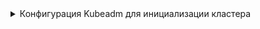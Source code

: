 


<details>
<summary>Конфигурация Kubeadm для инициализации кластера</summary>
<Tabs groupId="install-type">

    <TabItem value='Bash'>
      <h4>Переменные окружния для шаблона конфигурационного файла</h4>
      <CodeBlock language="bash">
          {dedent`
            export CLUSTER_NAME='${CUSTOM_VALUE.clusterName.value}'
            export BASE_DOMAIN='${CUSTOM_VALUE.kubernetesBaseDomain.value}'
            export CLUSTER_DOMAIN=${CUSTOM_VALUE.kubernetesClusterDomain.value}
            export FULL_HOST_NAME=${CUSTOM_VALUE.virtualMachineFullName.value}
            export INTERNAL_API=api.${CUSTOM_VALUE.kubernetesClusterDomain.value}
          `}
      </CodeBlock>

      <h4>Конфигурационный файл kubeadm для инициализации кластера</h4>
      :::warning
      Обратите внимание, что в данном конфигурационном файле этап установки ```addons``` игнорируется.
      :::
      <CodeBlock>
        {dedent`
          cat <<EOF > ${CUSTOM_VALUE.kuberneteBaseFolderPath.value}/kubeadm.conf
          ---
          apiVersion: kubeadm.k8s.io/v1beta3
          kind: InitConfiguration
          skipPhases:
            - addon
          bootstrapTokens:
            - token: "fjt9ex.lwzqgdlvoxtqk4yw"
              description: "kubeadm bootstrap token"
              ttl: "24h"
          certificateKey: 0c00c2fd5c67c37656c00d78a9d7e1f2eb794ef8e4fc3e2a4b532eb14323cd59
          nodeRegistration:
            imagePullPolicy: IfNotPresent
            taints: null
            kubeletExtraArgs:
              cloud-provider: external
              config: "${CUSTOM_VALUE.kuberneteKubeletFolderPath.value}/config-custom.yaml"
              cluster-domain: ${CUSTOM_VALUE.kubernetesClusterDomain.value}
              cluster-dns: "${CUSTOM_VALUE.kubernetesDNSAddress.value}"
            # name: '$\{FULL_HOST_NAME}'
            ignorePreflightErrors:
              # > При поэтапной сборке кластера, а не выполнении единой команды,
              # > необходимо указать исключения в параметре ignorePreflightErrors,
              # > чтобы команда kubeadm init phase preflight выполнялась без препятствий.
              # > Для этого в nodeRegistration добавляются следующие исключения:
              - FileAvailable--etc-kubernetes-manifests-kube-apiserver.yaml
              - FileAvailable--etc-kubernetes-manifests-kube-controller-manager.yaml
              - FileAvailable--etc-kubernetes-manifests-kube-scheduler.yaml
              - FileAvailable--etc-kubernetes-manifests-etcd.yaml
          ---
          apiVersion: kubeadm.k8s.io/v1beta3
          kind: ClusterConfiguration
          clusterName: "$\{CLUSTER_NAME}"
          controlPlaneEndpoint: $\{INTERNAL_API}:${KUBE_API_ARGS.securePort.value}
          imageRepository: "${CUSTOM_VALUE.baseDockerRegistry.value}"
          networking:
            serviceSubnet: ${CUSTOM_VALUE.kubernetesServiceCIDR.value}
            dnsDomain: ${CUSTOM_VALUE.kubernetesClusterDomain.value}
          kubernetesVersion: ${COMPONENTS_VERSION.kubernetes.value}
          dns: {}
          etcd:
            local:
              imageRepository: "${CUSTOM_VALUE.baseDockerRegistry.value}"
              dataDir: "/var/lib/etcd"
              extraArgs:
                auto-compaction-retention: "${ETCD_ARGS.autoCompactionRetention.value}"
                cert-file: "${ETCD_ARGS.certFile.value}"
                client-cert-auth: "${ETCD_ARGS.clientCertAuth.value}"
                data-dir: "${ETCD_ARGS.dataDir.value}"
                election-timeout: "${ETCD_ARGS.electionTimeout.value}"
                experimental-initial-corrupt-check: "${ETCD_ARGS.experimentalInitialCorruptCheck.value}"
                experimental-watch-progress-notify-interval: "${ETCD_ARGS.experimentalWatchProgressNotifyInterval.value}"
                heartbeat-interval: "${ETCD_ARGS.heartbeatInterval.value}"
                key-file: "${ETCD_ARGS.keyFile.value}"
                logger: "${ETCD_ARGS.logger.value}"
                max-snapshots: "${ETCD_ARGS.maxSnapshots.value}"
                max-wals: "${ETCD_ARGS.maxWals.value}"
                metrics: "${ETCD_ARGS.metrics.value}"
                peer-cert-file: "${ETCD_ARGS.peerCertFile.value}"
                peer-client-cert-auth: "${ETCD_ARGS.peerClientCertAuth.value}"
                peer-key-file: "${ETCD_ARGS.peerKeyFile.value}"
                peer-trusted-ca-file: "${ETCD_ARGS.peerTrustedCAFile.value}"
                snapshot-count: "${ETCD_ARGS.snapshotCount.value}"
                trusted-ca-file: "${ETCD_ARGS.trustedCAFile.value}"
                listen-metrics-urls: "http://0.0.0.0:2381" # TODO
                quota-backend-bytes: "10737418240" # TODO
              peerCertSANs:
                - 127.0.0.1
              serverCertSANs:
                - 127.0.0.1
          apiServer:
            extraArgs:
              aggregator-reject-forwarding-redirect: "${KUBE_API_ARGS.aggregatorRejectForwardingRedirect.value}"
              allow-privileged: "${KUBE_API_ARGS.allowPrivileged.value}"
              anonymous-auth: "${KUBE_API_ARGS.anonymousAuth.value}"
              api-audiences: "${KUBE_API_ARGS.apiAudiences.value}"
              apiserver-count: "${KUBE_API_ARGS.apiserverCount.value}"
              audit-log-batch-buffer-size: "${KUBE_API_ARGS.auditLogBatchBufferSize.value}"
              audit-log-batch-max-size: "${KUBE_API_ARGS.auditLogBatchMaxSize.value}"
              audit-log-batch-max-wait: "${KUBE_API_ARGS.auditLogBatchMaxWait.value}"
              audit-log-batch-throttle-burst: "${KUBE_API_ARGS.auditLogBatchThrottleBurst.value}"
              audit-log-batch-throttle-enable: "${KUBE_API_ARGS.auditLogBatchThrottleEnable.value}"
              audit-log-batch-throttle-qps: "${KUBE_API_ARGS.auditLogBatchThrottleQps.value}"
              audit-log-compress: "${KUBE_API_ARGS.auditLogCompress.value}"
              audit-log-format: "${KUBE_API_ARGS.auditLogFormat.value}"
              audit-log-maxage: "${KUBE_API_ARGS.auditLogMaxage.value}"
              audit-log-maxbackup: "${KUBE_API_ARGS.auditLogMaxbackup.value}"
              audit-log-maxsize: "${KUBE_API_ARGS.auditLogMaxsize.value}"
              audit-log-mode: "${KUBE_API_ARGS.auditLogMode.value}"
              audit-log-truncate-enabled: "${KUBE_API_ARGS.auditLogTruncateEnabled.value}"
              audit-log-truncate-max-batch-size: "${KUBE_API_ARGS.auditLogTruncateMaxBatchSize.value}"
              audit-log-truncate-max-event-size: "${KUBE_API_ARGS.auditLogTruncateMaxEventSize.value}"
              audit-log-version: "${KUBE_API_ARGS.auditLogVersion.value}"
              audit-webhook-batch-buffer-size: "${KUBE_API_ARGS.auditWebhookBatchBufferSize.value}"
              audit-webhook-batch-initial-backoff: "${KUBE_API_ARGS.auditWebhookBatchInitialBackoff.value}"
              audit-webhook-batch-max-size: "${KUBE_API_ARGS.auditWebhookBatchMaxSize.value}"
              audit-webhook-batch-max-wait: "${KUBE_API_ARGS.auditWebhookBatchMaxWait.value}"
              audit-webhook-batch-throttle-burst: "${KUBE_API_ARGS.auditWebhookBatchThrottleBurst.value}"
              audit-webhook-batch-throttle-enable: "${KUBE_API_ARGS.auditWebhookBatchThrottleEnable.value}"
              audit-webhook-batch-throttle-qps: "${KUBE_API_ARGS.auditWebhookBatchThrottleQps.value}"
              audit-webhook-initial-backoff: "${KUBE_API_ARGS.auditWebhookInitialBackoff.value}"
              audit-webhook-mode: "${KUBE_API_ARGS.auditWebhookMode.value}"
              audit-webhook-truncate-enabled: "${KUBE_API_ARGS.auditWebhookTruncateEnabled.value}"
              audit-webhook-truncate-max-batch-size: "${KUBE_API_ARGS.auditWebhookTruncateMaxBatchSize.value}"
              audit-webhook-truncate-max-event-size: "${KUBE_API_ARGS.auditWebhookTruncateMaxEventSize.value}"
              audit-webhook-version: "${KUBE_API_ARGS.auditWebhookVersion.value}"
              authentication-token-webhook-cache-ttl: "${KUBE_API_ARGS.authenticationTokenWebhookCacheTtl.value}"
              authentication-token-webhook-version: "${KUBE_API_ARGS.authenticationTokenWebhookVersion.value}"
              authorization-mode: "${KUBE_API_ARGS.authorizationMode.value}"
              authorization-webhook-cache-authorized-ttl: "${KUBE_API_ARGS.authorizationWebhookCacheAuthorizedTtl.value}"
              authorization-webhook-cache-unauthorized-ttl: "${KUBE_API_ARGS.authorizationWebhookCacheUnauthorizedTtl.value}"
              authorization-webhook-version: "${KUBE_API_ARGS.authorizationWebhookVersion.value}"
              bind-address: "${KUBE_API_ARGS.bindAddress.value}"
              cert-dir: "${KUBE_API_ARGS.certDir.value}"
              client-ca-file: "${KUBE_API_ARGS.clientCaFile.value}"
              cloud-provider: "${KUBE_API_ARGS.cloudProvider.value}"
              cloud-provider-gce-l7lb-src-cidrs: "${KUBE_API_ARGS.cloudProviderGceL7lbSrcCidrs.value}"
              cloud-provider-gce-lb-src-cidrs: "${KUBE_API_ARGS.cloudProviderGceLbSrcCidrs.value}"
              contention-profiling: "${KUBE_API_ARGS.contentionProfiling.value}"
              default-not-ready-toleration-seconds: "${KUBE_API_ARGS.defaultNotReadyTolerationSeconds.value}"
              default-unreachable-toleration-seconds: "${KUBE_API_ARGS.defaultUnreachableTolerationSeconds.value}"
              default-watch-cache-size: "${KUBE_API_ARGS.defaultWatchCacheSize.value}"
              delete-collection-workers: "${KUBE_API_ARGS.deleteCollectionWorkers.value}"
              enable-admission-plugins: "${KUBE_API_ARGS.enableAdmissionPlugins.value}"
              enable-aggregator-routing: "${KUBE_API_ARGS.enableAggregatorRouting.value}"
              enable-bootstrap-token-auth: "${KUBE_API_ARGS.enableBootstrapTokenAuth.value}"
              enable-garbage-collector: "${KUBE_API_ARGS.enableGarbageCollector.value}"
              enable-logs-handler: "${KUBE_API_ARGS.enableLogsHandler.value}"
              enable-priority-and-fairness: "${KUBE_API_ARGS.enablePriorityAndFairness.value}"
              encryption-provider-config-automatic-reload: "${KUBE_API_ARGS.encryptionProviderConfigAutomaticReload.value}"
              endpoint-reconciler-type: "${KUBE_API_ARGS.endpointReconcilerType.value}"
              etcd-cafile: "${KUBE_API_ARGS.etcdCafile.value}"
              etcd-certfile: "${KUBE_API_ARGS.etcdCertfile.value}"
              etcd-compaction-interval: "${KUBE_API_ARGS.etcdCompactionInterval.value}"
              etcd-count-metric-poll-period: "${KUBE_API_ARGS.etcdCountMetricPollPeriod.value}"
              etcd-db-metric-poll-interval: "${KUBE_API_ARGS.etcdDbMetricPollInterval.value}"
              etcd-healthcheck-timeout: "${KUBE_API_ARGS.etcdHealthcheckTimeout.value}"
              etcd-keyfile: "${KUBE_API_ARGS.etcdKeyfile.value}"
              etcd-prefix: "${KUBE_API_ARGS.etcdPrefix.value}"
              etcd-readycheck-timeout: "${KUBE_API_ARGS.etcdReadycheckTimeout.value}"
              etcd-servers: "${KUBE_API_ARGS.etcdServers.value}"
              event-ttl: "${KUBE_API_ARGS.eventTtl.value}"
              feature-gates: "${KUBE_API_ARGS.featureGates.value}"
              goaway-chance: "${KUBE_API_ARGS.goawayChance.value}"
              help: "${KUBE_API_ARGS.help.value}"
              http2-max-streams-per-connection: "${KUBE_API_ARGS.http2MaxStreamsPerConnection.value}"
              kubelet-client-certificate: "${KUBE_API_ARGS.kubeletClientCertificate.value}"
              kubelet-client-key: "${KUBE_API_ARGS.kubeletClientKey.value}"
              kubelet-port: "${KUBE_API_ARGS.kubeletPort.value}"
              kubelet-preferred-address-types: "${KUBE_API_ARGS.kubeletPreferredAddressTypes.value}"
              kubelet-read-only-port: "${KUBE_API_ARGS.kubeletReadOnlyPort.value}"
              kubelet-timeout: "${KUBE_API_ARGS.kubeletTimeout.value}"
              kubernetes-service-node-port: "${KUBE_API_ARGS.kubernetesServiceNodePort.value}"
              lease-reuse-duration-seconds: "${KUBE_API_ARGS.leaseReuseDurationSeconds.value}"
              livez-grace-period: "${KUBE_API_ARGS.livezGracePeriod.value}"
              log-flush-frequency: "${KUBE_API_ARGS.logFlushFrequency.value}"
              logging-format: "${KUBE_API_ARGS.loggingFormat.value}"
              log-json-info-buffer-size: "${KUBE_API_ARGS.logJsonInfoBufferSize.value}"
              log-json-split-stream: "${KUBE_API_ARGS.logJsonSplitStream.value}"
              log-text-info-buffer-size: "${KUBE_API_ARGS.logTextInfoBufferSize.value}"
              log-text-split-stream: "${KUBE_API_ARGS.logTextSplitStream.value}"
              max-connection-bytes-per-sec: "${KUBE_API_ARGS.maxConnectionBytesPerSec.value}"
              max-mutating-requests-inflight: "${KUBE_API_ARGS.maxMutatingRequestsInflight.value}"
              max-requests-inflight: "${KUBE_API_ARGS.maxRequestsInflight.value}"
              min-request-timeout: "${KUBE_API_ARGS.minRequestTimeout.value}"
              permit-address-sharing: "${KUBE_API_ARGS.permitAddressSharing.value}"
              permit-port-sharing: "${KUBE_API_ARGS.permitPortSharing.value}"
              profiling: "${KUBE_API_ARGS.profiling.value}"
              proxy-client-cert-file: "${KUBE_API_ARGS.proxyClientCertFile.value}"
              proxy-client-key-file: "${KUBE_API_ARGS.proxyClientKeyFile.value}"
              requestheader-allowed-names: "${KUBE_API_ARGS.requestheaderAllowedNames.value}"
              requestheader-client-ca-file: "${KUBE_API_ARGS.requestheaderClientCaFile.value}"
              requestheader-extra-headers-prefix: "${KUBE_API_ARGS.requestheaderExtraHeadersPrefix.value}"
              requestheader-group-headers: "${KUBE_API_ARGS.requestheaderGroupHeaders.value}"
              requestheader-username-headers: "${KUBE_API_ARGS.requestheaderUsernameHeaders.value}"
              request-timeout: "${KUBE_API_ARGS.requestTimeout.value}"
              runtime-config: "${KUBE_API_ARGS.runtimeConfig.value}"
              secure-port: "${KUBE_API_ARGS.securePort.value}"
              service-account-extend-token-expiration: "${KUBE_API_ARGS.serviceAccountExtendTokenExpiration.value}"
              service-account-issuer: "${KUBE_API_ARGS.serviceAccountIssuer.value}"
              service-account-key-file: "${KUBE_API_ARGS.serviceAccountKeyFile.value}"
              service-account-lookup: "${KUBE_API_ARGS.serviceAccountLookup.value}"
              service-account-max-token-expiration: "${KUBE_API_ARGS.serviceAccountMaxTokenExpiration.value}"
              service-account-signing-key-file: "${KUBE_API_ARGS.serviceAccountSigningKeyFile.value}"
              service-cluster-ip-range: "${KUBE_API_ARGS.serviceClusterIpRange.value}"
              service-node-port-range: "${KUBE_API_ARGS.serviceNodePortRange.value}"
              shutdown-delay-duration: "${KUBE_API_ARGS.shutdownDelayDuration.value}"
              shutdown-send-retry-after: "${KUBE_API_ARGS.shutdownSendRetryAfter.value}"
              shutdown-watch-termination-grace-period: "${KUBE_API_ARGS.shutdownWatchTerminationGracePeriod.value}"
              storage-backend: "${KUBE_API_ARGS.storageBackend.value}"
              storage-media-type: "${KUBE_API_ARGS.storageMediaType.value}"
              tls-cert-file: "${KUBE_API_ARGS.tlsCertFile.value}"
              tls-private-key-file: "${KUBE_API_ARGS.tlsPrivateKeyFile.value}"
              v: "${KUBE_API_ARGS.v.value}"
              version: "${KUBE_API_ARGS.version.value}"
              watch-cache: "${KUBE_API_ARGS.watchCache.value}"

              # Не указывать если значение "" или undefined
              # cloud-config: "${KUBE_API_ARGS.cloudConfig.value}"
              # strict-transport-security-directives: "${KUBE_API_ARGS.strictTransportSecurityDirectives.value}"
              # disable-admission-plugins: "${KUBE_API_ARGS.disableAdmissionPlugins.value}"
              # disabled-metrics: "${KUBE_API_ARGS.disabledMetrics.value}"
              # egress-selector-config-file: "${KUBE_API_ARGS.egressSelectorConfigFile.value}"
              # encryption-provider-config: "${KUBE_API_ARGS.encryptionProviderConfig.value}"
              # etcd-servers-overrides: "${KUBE_API_ARGS.etcdServersOverrides.value}"
              # external-hostname: "${KUBE_API_ARGS.externalHostname.value}"
              # kubelet-certificate-authority: "${KUBE_API_ARGS.kubeletCertificateAuthority.value}"
              # oidc-ca-file: "${KUBE_API_ARGS.oidcCaFile.value}"
              # oidc-client-id: "${KUBE_API_ARGS.oidcClientId.value}"
              # oidc-groups-claim: "${KUBE_API_ARGS.oidcGroupsClaim.value}"
              # oidc-groups-prefix: "${KUBE_API_ARGS.oidcGroupsPrefix.value}"
              # oidc-issuer-url: "${KUBE_API_ARGS.oidcIssuerUrl.value}"
              # oidc-required-claim: "${KUBE_API_ARGS.oidcRequiredClaim.value}"
              # oidc-signing-algs: "${KUBE_API_ARGS.oidcSigningAlgs.value}"
              # oidc-username-claim: "${KUBE_API_ARGS.oidcUsernameClaim.value}"
              # oidc-username-prefix: "${KUBE_API_ARGS.oidcUsernamePrefix.value}"
              # peer-advertise-ip: "${KUBE_API_ARGS.peerAdvertiseIp.value}"
              # peer-advertise-port: "${KUBE_API_ARGS.peerAdvertisePort.value}"
              # peer-ca-file: "${KUBE_API_ARGS.peerCaFile.value}"
              # service-account-jwks-uri: "${KUBE_API_ARGS.serviceAccountJwksUri.value}"
              # show-hidden-metrics-for-version: "${KUBE_API_ARGS.showHiddenMetricsForVersion.value}"
              # tls-cipher-suites: "${KUBE_API_ARGS.tlsCipherSuites.value}"
              # tls-min-version: "${KUBE_API_ARGS.tlsMinVersion.value}"
              # tls-sni-cert-key: "${KUBE_API_ARGS.tlsSniCertKey.value}"
              # token-auth-file: "${KUBE_API_ARGS.tokenAuthFile.value}"
              # tracing-config-file: "${KUBE_API_ARGS.tracingConfigFile.value}"
              # vmodule: "${KUBE_API_ARGS.vmodule.value}"
              # watch-cache-sizes: "${KUBE_API_ARGS.watchCacheSizes.value}"
              # authorization-webhook-config-file: "${KUBE_API_ARGS.authorizationWebhookConfigFile.value}"
              # cors-allowed-origins: "${KUBE_API_ARGS.corsAllowedOrigins.value}"
              # debug-socket-path: "${KUBE_API_ARGS.debugSocketPath.value}"
              # authorization-policy-file: "${KUBE_API_ARGS.authorizationPolicyFile.value}"
              # authorization-config: "${KUBE_API_ARGS.authorizationConfig.value}"
              # authentication-token-webhook-config-file: "${KUBE_API_ARGS.authenticationTokenWebhookConfigFile.value}"
              # authentication-config: "${KUBE_API_ARGS.authenticationConfig.value}"
              # audit-webhook-config-file: "${KUBE_API_ARGS.auditWebhookConfigFile.value}"
              # audit-policy-file: "${KUBE_API_ARGS.auditPolicyFile.value}"
              # audit-log-path: "${KUBE_API_ARGS.auditLogPath.value}"
              # allow-metric-labels: "${KUBE_API_ARGS.allowMetricLabels.value}"
              # allow-metric-labels-manifest: "${KUBE_API_ARGS.allowMetricLabelsManifest.value}"
              # admission-control: "${KUBE_API_ARGS.admissionControl.value}"
              # admission-control-config-file: "${KUBE_API_ARGS.admissionControlConfigFile.value}"
              # advertise-address: "${KUBE_API_ARGS.advertiseAddress.value}"

            extraVolumes:
            - name: "k8s-audit"
              hostPath: "/var/log/kubernetes/audit/"
              mountPath: "/var/log/kubernetes/audit/"
              readOnly: false
              pathType: DirectoryOrCreate

            certSANs:
              - "127.0.0.1"
              # TODO для доабвления внешнего FQDN в сертификаты кластера
              # - api.$\{CLUSTER_NAME}.$\{EXTERNAL_DOMAIN}

            timeoutForControlPlane: 4m0s

          controllerManager:
            extraArgs:
              allocate-node-cidrs: "${KUBE_CONTROLLER_MANAGER_ARGS.allocateNodeCidrs.value}"
              allow-untagged-cloud: "${KUBE_CONTROLLER_MANAGER_ARGS.allowUntaggedCloud.value}"
              attach-detach-reconcile-sync-period: "${KUBE_CONTROLLER_MANAGER_ARGS.attachDetachReconcileSyncPeriod.value}"
              authentication-kubeconfig: "${KUBE_CONTROLLER_MANAGER_ARGS.authenticationKubeconfig.value}"
              authentication-skip-lookup: "${KUBE_CONTROLLER_MANAGER_ARGS.authenticationSkipLookup.value}"
              authentication-token-webhook-cache-ttl: "${KUBE_CONTROLLER_MANAGER_ARGS.authenticationTokenWebhookCacheTtl.value}"
              authentication-tolerate-lookup-failure: "${KUBE_CONTROLLER_MANAGER_ARGS.authenticationTolerateLookupFailure.value}"
              authorization-always-allow-paths: "${KUBE_CONTROLLER_MANAGER_ARGS.authorizationAlwaysAllowPaths.value}"
              authorization-kubeconfig: "${KUBE_CONTROLLER_MANAGER_ARGS.authorizationKubeconfig.value}"
              authorization-webhook-cache-authorized-ttl: "${KUBE_CONTROLLER_MANAGER_ARGS.authorizationWebhookCacheAuthorizedTtl.value}"
              authorization-webhook-cache-unauthorized-ttl: "${KUBE_CONTROLLER_MANAGER_ARGS.authorizationWebhookCacheUnauthorizedTtl.value}"
              bind-address: "${KUBE_CONTROLLER_MANAGER_ARGS.bindAddress.value}"

              cidr-allocator-type: "${KUBE_CONTROLLER_MANAGER_ARGS.cidrAllocatorType.value}"
              client-ca-file: "${KUBE_CONTROLLER_MANAGER_ARGS.clientCaFile.value}"

              cloud-provider: "${KUBE_CONTROLLER_MANAGER_ARGS.cloudProvider.value}"
              cloud-provider-gce-lb-src-cidrs: "${KUBE_CONTROLLER_MANAGER_ARGS.cloudProviderGceLbSrcCidrs.value}"
              cluster-name: "${KUBE_CONTROLLER_MANAGER_ARGS.clusterName.value}"

              cluster-signing-cert-file: "${KUBE_CONTROLLER_MANAGER_ARGS.clusterSigningCertFile.value}"
              cluster-signing-duration: "${KUBE_CONTROLLER_MANAGER_ARGS.clusterSigningDuration.value}"
              cluster-signing-key-file: "${KUBE_CONTROLLER_MANAGER_ARGS.clusterSigningKeyFile.value}"

              # Не указывать если значение "" или undefined
              # cluster-signing-kube-apiserver-client-cert-file: "${KUBE_CONTROLLER_MANAGER_ARGS.clusterSigningKubeApiserverClientCertFile.value}"
              # cluster-signing-kube-apiserver-client-key-file: "${KUBE_CONTROLLER_MANAGER_ARGS.clusterSigningKubeApiserverClientKeyFile.value}"
              # cluster-signing-kubelet-client-cert-file: "${KUBE_CONTROLLER_MANAGER_ARGS.clusterSigningKubeletClientCertFile.value}"
              # cluster-signing-kubelet-client-key-file: "${KUBE_CONTROLLER_MANAGER_ARGS.clusterSigningKubeletClientKeyFile.value}"
              # cluster-signing-kubelet-serving-cert-file: "${KUBE_CONTROLLER_MANAGER_ARGS.clusterSigningKubeletServingCertFile.value}"
              # cluster-signing-kubelet-serving-key-file: "${KUBE_CONTROLLER_MANAGER_ARGS.clusterSigningKubeletServingKeyFile.value}"
              # cluster-signing-legacy-unknown-cert-file: "${KUBE_CONTROLLER_MANAGER_ARGS.clusterSigningLegacyUnknownCertFile.value}"
              # cluster-signing-legacy-unknown-key-file: "${KUBE_CONTROLLER_MANAGER_ARGS.clusterSigningLegacyUnknownKeyFile.value}"
              # cluster-cidr: "${KUBE_CONTROLLER_MANAGER_ARGS.clusterCidr.value}"
              # cloud-config: "${KUBE_CONTROLLER_MANAGER_ARGS.cloudConfig.value}"
              # cert-dir: "${KUBE_CONTROLLER_MANAGER_ARGS.certDir.value}"
              # allow-metric-labels-manifest: "${KUBE_CONTROLLER_MANAGER_ARGS.allowMetricLabelsManifest.value}"
              # allow-metric-labels: "${KUBE_CONTROLLER_MANAGER_ARGS.allowMetricLabels.value}"
              # disabled-metrics: "${KUBE_CONTROLLER_MANAGER_ARGS.disabledMetrics.value}"
              # leader-migration-config: "${KUBE_CONTROLLER_MANAGER_ARGS.leaderMigrationConfig.value}"
              # master: "${KUBE_CONTROLLER_MANAGER_ARGS.master.value}"
              # pv-recycler-pod-template-filepath-hostpath: "${KUBE_CONTROLLER_MANAGER_ARGS.pvRecyclerPodTemplateFilepathHostpath.value}"
              # pv-recycler-pod-template-filepath-nfs: "${KUBE_CONTROLLER_MANAGER_ARGS.pvRecyclerPodTemplateFilepathNfs.value}"
              # service-cluster-ip-range: "${KUBE_CONTROLLER_MANAGER_ARGS.serviceClusterIpRange.value}"
              # show-hidden-metrics-for-version: "${KUBE_CONTROLLER_MANAGER_ARGS.showHiddenMetricsForVersion.value}"
              # tls-cert-file: "${KUBE_CONTROLLER_MANAGER_ARGS.tlsCertFile.value}"
              # tls-cipher-suites: "${KUBE_CONTROLLER_MANAGER_ARGS.tlsCipherSuites.value}"
              # tls-min-version: "${KUBE_CONTROLLER_MANAGER_ARGS.tlsMinVersion.value}"
              # tls-private-key-file: "${KUBE_CONTROLLER_MANAGER_ARGS.tlsPrivateKeyFile.value}"
              # tls-sni-cert-key: "${KUBE_CONTROLLER_MANAGER_ARGS.tlsSniCertKey.value}"
              # vmodule: "${KUBE_CONTROLLER_MANAGER_ARGS.vmodule.value}"
              # volume-host-cidr-denylist: "${KUBE_CONTROLLER_MANAGER_ARGS.volumeHostCidrDenylist.value}"
              # external-cloud-volume-plugin: "${KUBE_CONTROLLER_MANAGER_ARGS.externalCloudVolumePlugin.value}"
              # requestheader-allowed-names: "${KUBE_CONTROLLER_MANAGER_ARGS.requestheaderAllowedNames.value}"

              concurrent-cron-job-syncs: "${KUBE_CONTROLLER_MANAGER_ARGS.concurrentCronJobSyncs.value}"
              concurrent-deployment-syncs: "${KUBE_CONTROLLER_MANAGER_ARGS.concurrentDeploymentSyncs.value}"
              concurrent-endpoint-syncs: "${KUBE_CONTROLLER_MANAGER_ARGS.concurrentEndpointSyncs.value}"
              concurrent-ephemeralvolume-syncs: "${KUBE_CONTROLLER_MANAGER_ARGS.concurrentEphemeralvolumeSyncs.value}"
              concurrent-gc-syncs: "${KUBE_CONTROLLER_MANAGER_ARGS.concurrentGcSyncs.value}"
              concurrent-horizontal-pod-autoscaler-syncs: "${KUBE_CONTROLLER_MANAGER_ARGS.concurrentHorizontalPodAutoscalerSyncs.value}"
              concurrent-job-syncs: "${KUBE_CONTROLLER_MANAGER_ARGS.concurrentJobSyncs.value}"
              concurrent-namespace-syncs: "${KUBE_CONTROLLER_MANAGER_ARGS.concurrentNamespaceSyncs.value}"
              concurrent-rc-syncs: "${KUBE_CONTROLLER_MANAGER_ARGS.concurrentRcSyncs.value}"
              concurrent-replicaset-syncs: "${KUBE_CONTROLLER_MANAGER_ARGS.concurrentReplicasetSyncs.value}"
              concurrent-resource-quota-syncs: "${KUBE_CONTROLLER_MANAGER_ARGS.concurrentResourceQuotaSyncs.value}"
              concurrent-service-endpoint-syncs: "${KUBE_CONTROLLER_MANAGER_ARGS.concurrentServiceEndpointSyncs.value}"
              concurrent-service-syncs: "${KUBE_CONTROLLER_MANAGER_ARGS.concurrentServiceSyncs.value}"
              concurrent-serviceaccount-token-syncs: "${KUBE_CONTROLLER_MANAGER_ARGS.concurrentServiceaccountTokenSyncs.value}"
              concurrent-statefulset-syncs: "${KUBE_CONTROLLER_MANAGER_ARGS.concurrentStatefulsetSyncs.value}"
              concurrent-ttl-after-finished-syncs: "${KUBE_CONTROLLER_MANAGER_ARGS.concurrentTtlAfterFinishedSyncs.value}"
              concurrent-validating-admission-policy-status-syncs: "${KUBE_CONTROLLER_MANAGER_ARGS.concurrentValidatingAdmissionPolicyStatusSyncs.value}"
              configure-cloud-routes: "${KUBE_CONTROLLER_MANAGER_ARGS.configureCloudRoutes.value}"
              contention-profiling: "${KUBE_CONTROLLER_MANAGER_ARGS.contentionProfiling.value}"
              controller-start-interval: "${KUBE_CONTROLLER_MANAGER_ARGS.controllerStartInterval.value}"
              controllers: "${KUBE_CONTROLLER_MANAGER_ARGS.controllers.value}"
              disable-attach-detach-reconcile-sync: "${KUBE_CONTROLLER_MANAGER_ARGS.disableAttachDetachReconcileSync.value}"
              disable-force-detach-on-timeout: "${KUBE_CONTROLLER_MANAGER_ARGS.disableForceDetachOnTimeout.value}"
              enable-dynamic-provisioning: "${KUBE_CONTROLLER_MANAGER_ARGS.enableDynamicProvisioning.value}"
              enable-garbage-collector: "${KUBE_CONTROLLER_MANAGER_ARGS.enableGarbageCollector.value}"
              enable-hostpath-provisioner: "${KUBE_CONTROLLER_MANAGER_ARGS.enableHostpathProvisioner.value}"
              enable-leader-migration: "${KUBE_CONTROLLER_MANAGER_ARGS.enableLeaderMigration.value}"
              endpoint-updates-batch-period: "${KUBE_CONTROLLER_MANAGER_ARGS.endpointUpdatesBatchPeriod.value}"
              endpointslice-updates-batch-period: "${KUBE_CONTROLLER_MANAGER_ARGS.endpointsliceUpdatesBatchPeriod.value}"
              feature-gates: "${KUBE_CONTROLLER_MANAGER_ARGS.featureGates.value}"
              flex-volume-plugin-dir: "${KUBE_CONTROLLER_MANAGER_ARGS.flexVolumePluginDir.value}"
              help: "${KUBE_CONTROLLER_MANAGER_ARGS.help.value}"
              horizontal-pod-autoscaler-cpu-initialization-period: "${KUBE_CONTROLLER_MANAGER_ARGS.horizontalPodAutoscalerCpuInitializationPeriod.value}"
              horizontal-pod-autoscaler-downscale-delay: "${KUBE_CONTROLLER_MANAGER_ARGS.horizontalPodAutoscalerDownscaleDelay.value}"
              horizontal-pod-autoscaler-downscale-stabilization: "${KUBE_CONTROLLER_MANAGER_ARGS.horizontalPodAutoscalerDownscaleStabilization.value}"
              horizontal-pod-autoscaler-initial-readiness-delay: "${KUBE_CONTROLLER_MANAGER_ARGS.horizontalPodAutoscalerInitialReadinessDelay.value}"
              horizontal-pod-autoscaler-sync-period: "${KUBE_CONTROLLER_MANAGER_ARGS.horizontalPodAutoscalerSyncPeriod.value}"
              horizontal-pod-autoscaler-tolerance: "${KUBE_CONTROLLER_MANAGER_ARGS.horizontalPodAutoscalerTolerance.value}"
              horizontal-pod-autoscaler-upscale-delay: "${KUBE_CONTROLLER_MANAGER_ARGS.horizontalPodAutoscalerUpscaleDelay.value}"
              http2-max-streams-per-connection: "${KUBE_CONTROLLER_MANAGER_ARGS.http2MaxStreamsPerConnection.value}"
              kube-api-burst: "${KUBE_CONTROLLER_MANAGER_ARGS.kubeApiBurst.value}"
              kube-api-content-type: "${KUBE_CONTROLLER_MANAGER_ARGS.kubeApiContentType.value}"
              kube-api-qps: "${KUBE_CONTROLLER_MANAGER_ARGS.kubeApiQps.value}"
              kubeconfig: "${KUBE_CONTROLLER_MANAGER_ARGS.kubeconfig.value}"
              large-cluster-size-threshold: "${KUBE_CONTROLLER_MANAGER_ARGS.largeClusterSizeThreshold.value}"
              leader-elect: "${KUBE_CONTROLLER_MANAGER_ARGS.leaderElect.value}"
              leader-elect-lease-duration: "${KUBE_CONTROLLER_MANAGER_ARGS.leaderElectLeaseDuration.value}"
              leader-elect-renew-deadline: "${KUBE_CONTROLLER_MANAGER_ARGS.leaderElectRenewDeadline.value}"
              leader-elect-resource-lock: "${KUBE_CONTROLLER_MANAGER_ARGS.leaderElectResourceLock.value}"
              leader-elect-resource-name: "${KUBE_CONTROLLER_MANAGER_ARGS.leaderElectResourceName.value}"
              leader-elect-resource-namespace: "${KUBE_CONTROLLER_MANAGER_ARGS.leaderElectResourceNamespace.value}"
              leader-elect-retry-period: "${KUBE_CONTROLLER_MANAGER_ARGS.leaderElectRetryPeriod.value}"
              legacy-service-account-token-clean-up-period: "${KUBE_CONTROLLER_MANAGER_ARGS.legacyServiceAccountTokenCleanUpPeriod.value}"
              log-flush-frequency: "${KUBE_CONTROLLER_MANAGER_ARGS.logFlushFrequency.value}"
              log-json-info-buffer-size: "${KUBE_CONTROLLER_MANAGER_ARGS.logJsonInfoBufferSize.value}"
              log-json-split-stream: "${KUBE_CONTROLLER_MANAGER_ARGS.logJsonSplitStream.value}"
              log-text-info-buffer-size: "${KUBE_CONTROLLER_MANAGER_ARGS.logTextInfoBufferSize.value}"
              log-text-split-stream: "${KUBE_CONTROLLER_MANAGER_ARGS.logTextSplitStream.value}"
              logging-format: "${KUBE_CONTROLLER_MANAGER_ARGS.loggingFormat.value}"
              max-endpoints-per-slice: "${KUBE_CONTROLLER_MANAGER_ARGS.maxEndpointsPerSlice.value}"
              min-resync-period: "${KUBE_CONTROLLER_MANAGER_ARGS.minResyncPeriod.value}"
              mirroring-concurrent-service-endpoint-syncs: "${KUBE_CONTROLLER_MANAGER_ARGS.mirroringConcurrentServiceEndpointSyncs.value}"
              mirroring-endpointslice-updates-batch-period: "${KUBE_CONTROLLER_MANAGER_ARGS.mirroringEndpointsliceUpdatesBatchPeriod.value}"
              mirroring-max-endpoints-per-subset: "${KUBE_CONTROLLER_MANAGER_ARGS.mirroringMaxEndpointsPerSubset.value}"
              namespace-sync-period: "${KUBE_CONTROLLER_MANAGER_ARGS.namespaceSyncPeriod.value}"
              node-cidr-mask-size: "${KUBE_CONTROLLER_MANAGER_ARGS.nodeCidrMaskSize.value}"
              node-cidr-mask-size-ipv4: "${KUBE_CONTROLLER_MANAGER_ARGS.nodeCidrMaskSizeIpv4.value}"
              node-cidr-mask-size-ipv6: "${KUBE_CONTROLLER_MANAGER_ARGS.nodeCidrMaskSizeIpv6.value}"
              node-eviction-rate: "${KUBE_CONTROLLER_MANAGER_ARGS.nodeEvictionRate.value}"
              node-monitor-grace-period: "${KUBE_CONTROLLER_MANAGER_ARGS.nodeMonitorGracePeriod.value}"
              node-monitor-period: "${KUBE_CONTROLLER_MANAGER_ARGS.nodeMonitorPeriod.value}"
              node-startup-grace-period: "${KUBE_CONTROLLER_MANAGER_ARGS.nodeStartupGracePeriod.value}"
              node-sync-period: "${KUBE_CONTROLLER_MANAGER_ARGS.nodeSyncPeriod.value}"
              permit-address-sharing: "${KUBE_CONTROLLER_MANAGER_ARGS.permitAddressSharing.value}"
              permit-port-sharing: "${KUBE_CONTROLLER_MANAGER_ARGS.permitPortSharing.value}"
              profiling: "${KUBE_CONTROLLER_MANAGER_ARGS.profiling.value}"
              pv-recycler-increment-timeout-nfs: "${KUBE_CONTROLLER_MANAGER_ARGS.pvRecyclerIncrementTimeoutNfs.value}"
              pv-recycler-minimum-timeout-hostpath: "${KUBE_CONTROLLER_MANAGER_ARGS.pvRecyclerMinimumTimeoutHostpath.value}"
              pv-recycler-minimum-timeout-nfs: "${KUBE_CONTROLLER_MANAGER_ARGS.pvRecyclerMinimumTimeoutNfs.value}"
              pv-recycler-timeout-increment-hostpath: "${KUBE_CONTROLLER_MANAGER_ARGS.pvRecyclerTimeoutIncrementHostpath.value}"
              pvclaimbinder-sync-period: "${KUBE_CONTROLLER_MANAGER_ARGS.pvclaimbinderSyncPeriod.value}"
              requestheader-client-ca-file: "${KUBE_CONTROLLER_MANAGER_ARGS.requestheaderClientCaFile.value}"
              requestheader-extra-headers-prefix: "${KUBE_CONTROLLER_MANAGER_ARGS.requestheaderExtraHeadersPrefix.value}"
              requestheader-group-headers: "${KUBE_CONTROLLER_MANAGER_ARGS.requestheaderGroupHeaders.value}"
              requestheader-username-headers: "${KUBE_CONTROLLER_MANAGER_ARGS.requestheaderUsernameHeaders.value}"
              resource-quota-sync-period: "${KUBE_CONTROLLER_MANAGER_ARGS.resourceQuotaSyncPeriod.value}"
              root-ca-file: "${KUBE_CONTROLLER_MANAGER_ARGS.rootCaFile.value}"
              route-reconciliation-period: "${KUBE_CONTROLLER_MANAGER_ARGS.routeReconciliationPeriod.value}"
              secondary-node-eviction-rate: "${KUBE_CONTROLLER_MANAGER_ARGS.secondaryNodeEvictionRate.value}"
              secure-port: "${KUBE_CONTROLLER_MANAGER_ARGS.securePort.value}"
              service-account-private-key-file: "${KUBE_CONTROLLER_MANAGER_ARGS.serviceAccountPrivateKeyFile.value}"
              terminated-pod-gc-threshold: "${KUBE_CONTROLLER_MANAGER_ARGS.terminatedPodGcThreshold.value}"
              unhealthy-zone-threshold: "${KUBE_CONTROLLER_MANAGER_ARGS.unhealthyZoneThreshold.value}"
              use-service-account-credentials: "${KUBE_CONTROLLER_MANAGER_ARGS.useServiceAccountCredentials.value}"
              v: "${KUBE_CONTROLLER_MANAGER_ARGS.v.value}"
              version: "${KUBE_CONTROLLER_MANAGER_ARGS.version.value}"
              volume-host-allow-local-loopback: "${KUBE_CONTROLLER_MANAGER_ARGS.volumeHostAllowLocalLoopback.value}"

          scheduler:
            extraArgs:
              bind-address: 0.0.0.0
              leader-elect: "true"
          EOF
        `}
      </CodeBlock>
    </TabItem>

    <TabItem value='Cloud-init'>

      <CodeBlock>
        {dedent`
          - path: ${CUSTOM_VALUE.kuberneteBaseFolderPath.value}/kubeadm.conf
            owner: root:root
            permissions: '0644'
            content: |
              ---
              apiVersion: kubeadm.k8s.io/v1beta3
              kind: InitConfiguration
              skipPhases:
                - addon
              bootstrapTokens:
                - token: "fjt9ex.lwzqgdlvoxtqk4yw"
                  description: "kubeadm bootstrap token"
                  ttl: "24h"
              certificateKey: 0c00c2fd5c67c37656c00d78a9d7e1f2eb794ef8e4fc3e2a4b532eb14323cd59
              nodeRegistration:
                imagePullPolicy: IfNotPresent
                taints: null
                kubeletExtraArgs:
                  cloud-provider: external
                  config: "${CUSTOM_VALUE.kuberneteKubeletFolderPath.value}/config-custom.yaml"
                  cluster-domain: cluster.local
                  cluster-dns: "${CUSTOM_VALUE.kubernetesDNSAddress.value}"

                # TODO тут нужно подумать, нужно ли определение имени узла при инициализации УК
                # name: {{ local_hostname }}

                ignorePreflightErrors:
                  # > При поэтапной сборке кластера, а не выполнении единой команды,
                  # > необходимо указать исключения в параметре ignorePreflightErrors,
                  # > чтобы команда kubeadm init phase preflight выполнялась без препятствий.
                  # > Для этого в nodeRegistration добавляются следующие исключения:
                  - FileAvailable--etc-kubernetes-manifests-kube-apiserver.yaml
                  - FileAvailable--etc-kubernetes-manifests-kube-controller-manager.yaml
                  - FileAvailable--etc-kubernetes-manifests-kube-scheduler.yaml
                  - FileAvailable--etc-kubernetes-manifests-etcd.yaml
              ---
              apiVersion: kubeadm.k8s.io/v1beta3
              kind: ClusterConfiguration

              clusterName: "$\{CLUSTER_NAME}"
              # TODO нужно указывать VIP LoadBalancer
              controlPlaneEndpoint: {{ local_hostname }}:${KUBE_API_ARGS.securePort.value}

              imageRepository: "${CUSTOM_VALUE.baseDockerRegistry.value}"
              networking:
                serviceSubnet: ${CUSTOM_VALUE.kubernetesServiceCIDR.value}
                dnsDomain: cluster.local
              kubernetesVersion: ${COMPONENTS_VERSION.kubernetes.value}
              dns: {}
              etcd:
                local:
                  imageRepository: "${CUSTOM_VALUE.baseDockerRegistry.value}"
                  dataDir: "/var/lib/etcd"
                  extraArgs:
                    auto-compaction-retention: "${ETCD_ARGS.autoCompactionRetention.value}"
                    cert-file: "${ETCD_ARGS.certFile.value}"
                    client-cert-auth: "${ETCD_ARGS.clientCertAuth.value}"
                    data-dir: "${ETCD_ARGS.dataDir.value}"
                    election-timeout: "${ETCD_ARGS.electionTimeout.value}"
                    experimental-initial-corrupt-check: "${ETCD_ARGS.experimentalInitialCorruptCheck.value}"
                    experimental-watch-progress-notify-interval: "${ETCD_ARGS.experimentalWatchProgressNotifyInterval.value}"
                    heartbeat-interval: "${ETCD_ARGS.heartbeatInterval.value}"
                    key-file: "${ETCD_ARGS.keyFile.value}"
                    logger: "${ETCD_ARGS.logger.value}"
                    max-snapshots: "${ETCD_ARGS.maxSnapshots.value}"
                    max-wals: "${ETCD_ARGS.maxWals.value}"
                    metrics: "${ETCD_ARGS.metrics.value}"
                    peer-cert-file: "${ETCD_ARGS.peerCertFile.value}"
                    peer-client-cert-auth: "${ETCD_ARGS.peerClientCertAuth.value}"
                    peer-key-file: "${ETCD_ARGS.peerKeyFile.value}"
                    peer-trusted-ca-file: "${ETCD_ARGS.peerTrustedCAFile.value}"
                    snapshot-count: "${ETCD_ARGS.snapshotCount.value}"
                    trusted-ca-file: "${ETCD_ARGS.trustedCAFile.value}"
                    listen-metrics-urls: "http://0.0.0.0:2381" # TODO
                    quota-backend-bytes: "10737418240" # TODO
                  peerCertSANs:
                    - 127.0.0.1
                  serverCertSANs:
                    - 127.0.0.1
              apiServer:
                extraArgs:
                  aggregator-reject-forwarding-redirect: "${KUBE_API_ARGS.aggregatorRejectForwardingRedirect.value}"
                  allow-privileged: "${KUBE_API_ARGS.allowPrivileged.value}"
                  anonymous-auth: "${KUBE_API_ARGS.anonymousAuth.value}"
                  api-audiences: "${KUBE_API_ARGS.apiAudiences.value}"
                  apiserver-count: "${KUBE_API_ARGS.apiserverCount.value}"
                  audit-log-batch-buffer-size: "${KUBE_API_ARGS.auditLogBatchBufferSize.value}"
                  audit-log-batch-max-size: "${KUBE_API_ARGS.auditLogBatchMaxSize.value}"
                  audit-log-batch-max-wait: "${KUBE_API_ARGS.auditLogBatchMaxWait.value}"
                  audit-log-batch-throttle-burst: "${KUBE_API_ARGS.auditLogBatchThrottleBurst.value}"
                  audit-log-batch-throttle-enable: "${KUBE_API_ARGS.auditLogBatchThrottleEnable.value}"
                  audit-log-batch-throttle-qps: "${KUBE_API_ARGS.auditLogBatchThrottleQps.value}"
                  audit-log-compress: "${KUBE_API_ARGS.auditLogCompress.value}"
                  audit-log-format: "${KUBE_API_ARGS.auditLogFormat.value}"
                  audit-log-maxage: "${KUBE_API_ARGS.auditLogMaxage.value}"
                  audit-log-maxbackup: "${KUBE_API_ARGS.auditLogMaxbackup.value}"
                  audit-log-maxsize: "${KUBE_API_ARGS.auditLogMaxsize.value}"
                  audit-log-mode: "${KUBE_API_ARGS.auditLogMode.value}"
                  audit-log-truncate-enabled: "${KUBE_API_ARGS.auditLogTruncateEnabled.value}"
                  audit-log-truncate-max-batch-size: "${KUBE_API_ARGS.auditLogTruncateMaxBatchSize.value}"
                  audit-log-truncate-max-event-size: "${KUBE_API_ARGS.auditLogTruncateMaxEventSize.value}"
                  audit-log-version: "${KUBE_API_ARGS.auditLogVersion.value}"
                  audit-webhook-batch-buffer-size: "${KUBE_API_ARGS.auditWebhookBatchBufferSize.value}"
                  audit-webhook-batch-initial-backoff: "${KUBE_API_ARGS.auditWebhookBatchInitialBackoff.value}"
                  audit-webhook-batch-max-size: "${KUBE_API_ARGS.auditWebhookBatchMaxSize.value}"
                  audit-webhook-batch-max-wait: "${KUBE_API_ARGS.auditWebhookBatchMaxWait.value}"
                  audit-webhook-batch-throttle-burst: "${KUBE_API_ARGS.auditWebhookBatchThrottleBurst.value}"
                  audit-webhook-batch-throttle-enable: "${KUBE_API_ARGS.auditWebhookBatchThrottleEnable.value}"
                  audit-webhook-batch-throttle-qps: "${KUBE_API_ARGS.auditWebhookBatchThrottleQps.value}"
                  audit-webhook-initial-backoff: "${KUBE_API_ARGS.auditWebhookInitialBackoff.value}"
                  audit-webhook-mode: "${KUBE_API_ARGS.auditWebhookMode.value}"
                  audit-webhook-truncate-enabled: "${KUBE_API_ARGS.auditWebhookTruncateEnabled.value}"
                  audit-webhook-truncate-max-batch-size: "${KUBE_API_ARGS.auditWebhookTruncateMaxBatchSize.value}"
                  audit-webhook-truncate-max-event-size: "${KUBE_API_ARGS.auditWebhookTruncateMaxEventSize.value}"
                  audit-webhook-version: "${KUBE_API_ARGS.auditWebhookVersion.value}"
                  authentication-token-webhook-cache-ttl: "${KUBE_API_ARGS.authenticationTokenWebhookCacheTtl.value}"
                  authentication-token-webhook-version: "${KUBE_API_ARGS.authenticationTokenWebhookVersion.value}"
                  authorization-mode: "${KUBE_API_ARGS.authorizationMode.value}"
                  authorization-webhook-cache-authorized-ttl: "${KUBE_API_ARGS.authorizationWebhookCacheAuthorizedTtl.value}"
                  authorization-webhook-cache-unauthorized-ttl: "${KUBE_API_ARGS.authorizationWebhookCacheUnauthorizedTtl.value}"
                  authorization-webhook-version: "${KUBE_API_ARGS.authorizationWebhookVersion.value}"
                  bind-address: "${KUBE_API_ARGS.bindAddress.value}"
                  cert-dir: "${KUBE_API_ARGS.certDir.value}"
                  client-ca-file: "${KUBE_API_ARGS.clientCaFile.value}"
                  cloud-provider: "${KUBE_API_ARGS.cloudProvider.value}"
                  cloud-provider-gce-l7lb-src-cidrs: "${KUBE_API_ARGS.cloudProviderGceL7lbSrcCidrs.value}"
                  cloud-provider-gce-lb-src-cidrs: "${KUBE_API_ARGS.cloudProviderGceLbSrcCidrs.value}"
                  contention-profiling: "${KUBE_API_ARGS.contentionProfiling.value}"
                  default-not-ready-toleration-seconds: "${KUBE_API_ARGS.defaultNotReadyTolerationSeconds.value}"
                  default-unreachable-toleration-seconds: "${KUBE_API_ARGS.defaultUnreachableTolerationSeconds.value}"
                  default-watch-cache-size: "${KUBE_API_ARGS.defaultWatchCacheSize.value}"
                  delete-collection-workers: "${KUBE_API_ARGS.deleteCollectionWorkers.value}"
                  enable-admission-plugins: "${KUBE_API_ARGS.enableAdmissionPlugins.value}"
                  enable-aggregator-routing: "${KUBE_API_ARGS.enableAggregatorRouting.value}"
                  enable-bootstrap-token-auth: "${KUBE_API_ARGS.enableBootstrapTokenAuth.value}"
                  enable-garbage-collector: "${KUBE_API_ARGS.enableGarbageCollector.value}"
                  enable-logs-handler: "${KUBE_API_ARGS.enableLogsHandler.value}"
                  enable-priority-and-fairness: "${KUBE_API_ARGS.enablePriorityAndFairness.value}"
                  encryption-provider-config-automatic-reload: "${KUBE_API_ARGS.encryptionProviderConfigAutomaticReload.value}"
                  endpoint-reconciler-type: "${KUBE_API_ARGS.endpointReconcilerType.value}"
                  etcd-cafile: "${KUBE_API_ARGS.etcdCafile.value}"
                  etcd-certfile: "${KUBE_API_ARGS.etcdCertfile.value}"
                  etcd-compaction-interval: "${KUBE_API_ARGS.etcdCompactionInterval.value}"
                  etcd-count-metric-poll-period: "${KUBE_API_ARGS.etcdCountMetricPollPeriod.value}"
                  etcd-db-metric-poll-interval: "${KUBE_API_ARGS.etcdDbMetricPollInterval.value}"
                  etcd-healthcheck-timeout: "${KUBE_API_ARGS.etcdHealthcheckTimeout.value}"
                  etcd-keyfile: "${KUBE_API_ARGS.etcdKeyfile.value}"
                  etcd-prefix: "${KUBE_API_ARGS.etcdPrefix.value}"
                  etcd-readycheck-timeout: "${KUBE_API_ARGS.etcdReadycheckTimeout.value}"
                  etcd-servers: "${KUBE_API_ARGS.etcdServers.value}"
                  event-ttl: "${KUBE_API_ARGS.eventTtl.value}"
                  feature-gates: "${KUBE_API_ARGS.featureGates.value}"
                  goaway-chance: "${KUBE_API_ARGS.goawayChance.value}"
                  help: "${KUBE_API_ARGS.help.value}"
                  http2-max-streams-per-connection: "${KUBE_API_ARGS.http2MaxStreamsPerConnection.value}"
                  kubelet-client-certificate: "${KUBE_API_ARGS.kubeletClientCertificate.value}"
                  kubelet-client-key: "${KUBE_API_ARGS.kubeletClientKey.value}"
                  kubelet-port: "${KUBE_API_ARGS.kubeletPort.value}"
                  kubelet-preferred-address-types: "${KUBE_API_ARGS.kubeletPreferredAddressTypes.value}"
                  kubelet-read-only-port: "${KUBE_API_ARGS.kubeletReadOnlyPort.value}"
                  kubelet-timeout: "${KUBE_API_ARGS.kubeletTimeout.value}"
                  kubernetes-service-node-port: "${KUBE_API_ARGS.kubernetesServiceNodePort.value}"
                  lease-reuse-duration-seconds: "${KUBE_API_ARGS.leaseReuseDurationSeconds.value}"
                  livez-grace-period: "${KUBE_API_ARGS.livezGracePeriod.value}"
                  log-flush-frequency: "${KUBE_API_ARGS.logFlushFrequency.value}"
                  logging-format: "${KUBE_API_ARGS.loggingFormat.value}"
                  log-json-info-buffer-size: "${KUBE_API_ARGS.logJsonInfoBufferSize.value}"
                  log-json-split-stream: "${KUBE_API_ARGS.logJsonSplitStream.value}"
                  log-text-info-buffer-size: "${KUBE_API_ARGS.logTextInfoBufferSize.value}"
                  log-text-split-stream: "${KUBE_API_ARGS.logTextSplitStream.value}"
                  max-connection-bytes-per-sec: "${KUBE_API_ARGS.maxConnectionBytesPerSec.value}"
                  max-mutating-requests-inflight: "${KUBE_API_ARGS.maxMutatingRequestsInflight.value}"
                  max-requests-inflight: "${KUBE_API_ARGS.maxRequestsInflight.value}"
                  min-request-timeout: "${KUBE_API_ARGS.minRequestTimeout.value}"
                  permit-address-sharing: "${KUBE_API_ARGS.permitAddressSharing.value}"
                  permit-port-sharing: "${KUBE_API_ARGS.permitPortSharing.value}"
                  profiling: "${KUBE_API_ARGS.profiling.value}"
                  proxy-client-cert-file: "${KUBE_API_ARGS.proxyClientCertFile.value}"
                  proxy-client-key-file: "${KUBE_API_ARGS.proxyClientKeyFile.value}"
                  requestheader-allowed-names: "${KUBE_API_ARGS.requestheaderAllowedNames.value}"
                  requestheader-client-ca-file: "${KUBE_API_ARGS.requestheaderClientCaFile.value}"
                  requestheader-extra-headers-prefix: "${KUBE_API_ARGS.requestheaderExtraHeadersPrefix.value}"
                  requestheader-group-headers: "${KUBE_API_ARGS.requestheaderGroupHeaders.value}"
                  requestheader-username-headers: "${KUBE_API_ARGS.requestheaderUsernameHeaders.value}"
                  request-timeout: "${KUBE_API_ARGS.requestTimeout.value}"
                  runtime-config: "${KUBE_API_ARGS.runtimeConfig.value}"
                  secure-port: "${KUBE_API_ARGS.securePort.value}"
                  service-account-extend-token-expiration: "${KUBE_API_ARGS.serviceAccountExtendTokenExpiration.value}"

                  # TODO
                  # service-account-issuer: "${KUBE_API_ARGS.serviceAccountIssuer.value}"
                  service-account-issuer: https://kubernetes.default.svc.cluster.local

                  service-account-key-file: "${KUBE_API_ARGS.serviceAccountKeyFile.value}"
                  service-account-lookup: "${KUBE_API_ARGS.serviceAccountLookup.value}"
                  service-account-max-token-expiration: "${KUBE_API_ARGS.serviceAccountMaxTokenExpiration.value}"
                  service-account-signing-key-file: "${KUBE_API_ARGS.serviceAccountSigningKeyFile.value}"
                  service-cluster-ip-range: "${KUBE_API_ARGS.serviceClusterIpRange.value}"
                  service-node-port-range: "${KUBE_API_ARGS.serviceNodePortRange.value}"
                  shutdown-delay-duration: "${KUBE_API_ARGS.shutdownDelayDuration.value}"
                  shutdown-send-retry-after: "${KUBE_API_ARGS.shutdownSendRetryAfter.value}"
                  shutdown-watch-termination-grace-period: "${KUBE_API_ARGS.shutdownWatchTerminationGracePeriod.value}"
                  storage-backend: "${KUBE_API_ARGS.storageBackend.value}"
                  storage-media-type: "${KUBE_API_ARGS.storageMediaType.value}"
                  tls-cert-file: "${KUBE_API_ARGS.tlsCertFile.value}"
                  tls-private-key-file: "${KUBE_API_ARGS.tlsPrivateKeyFile.value}"
                  v: "${KUBE_API_ARGS.v.value}"
                  version: "${KUBE_API_ARGS.version.value}"
                  watch-cache: "${KUBE_API_ARGS.watchCache.value}"

                  # Не указывать если значение "" или undefined
                  # cloud-config: "${KUBE_API_ARGS.cloudConfig.value}"
                  # strict-transport-security-directives: "${KUBE_API_ARGS.strictTransportSecurityDirectives.value}"
                  # disable-admission-plugins: "${KUBE_API_ARGS.disableAdmissionPlugins.value}"
                  # disabled-metrics: "${KUBE_API_ARGS.disabledMetrics.value}"
                  # egress-selector-config-file: "${KUBE_API_ARGS.egressSelectorConfigFile.value}"
                  # encryption-provider-config: "${KUBE_API_ARGS.encryptionProviderConfig.value}"
                  # etcd-servers-overrides: "${KUBE_API_ARGS.etcdServersOverrides.value}"
                  # external-hostname: "${KUBE_API_ARGS.externalHostname.value}"
                  # kubelet-certificate-authority: "${KUBE_API_ARGS.kubeletCertificateAuthority.value}"
                  # oidc-ca-file: "${KUBE_API_ARGS.oidcCaFile.value}"
                  # oidc-client-id: "${KUBE_API_ARGS.oidcClientId.value}"
                  # oidc-groups-claim: "${KUBE_API_ARGS.oidcGroupsClaim.value}"
                  # oidc-groups-prefix: "${KUBE_API_ARGS.oidcGroupsPrefix.value}"
                  # oidc-issuer-url: "${KUBE_API_ARGS.oidcIssuerUrl.value}"
                  # oidc-required-claim: "${KUBE_API_ARGS.oidcRequiredClaim.value}"
                  # oidc-signing-algs: "${KUBE_API_ARGS.oidcSigningAlgs.value}"
                  # oidc-username-claim: "${KUBE_API_ARGS.oidcUsernameClaim.value}"
                  # oidc-username-prefix: "${KUBE_API_ARGS.oidcUsernamePrefix.value}"
                  # peer-advertise-ip: "${KUBE_API_ARGS.peerAdvertiseIp.value}"
                  # peer-advertise-port: "${KUBE_API_ARGS.peerAdvertisePort.value}"
                  # peer-ca-file: "${KUBE_API_ARGS.peerCaFile.value}"
                  # service-account-jwks-uri: "${KUBE_API_ARGS.serviceAccountJwksUri.value}"
                  # show-hidden-metrics-for-version: "${KUBE_API_ARGS.showHiddenMetricsForVersion.value}"
                  # tls-cipher-suites: "${KUBE_API_ARGS.tlsCipherSuites.value}"
                  # tls-min-version: "${KUBE_API_ARGS.tlsMinVersion.value}"
                  # tls-sni-cert-key: "${KUBE_API_ARGS.tlsSniCertKey.value}"
                  # token-auth-file: "${KUBE_API_ARGS.tokenAuthFile.value}"
                  # tracing-config-file: "${KUBE_API_ARGS.tracingConfigFile.value}"
                  # vmodule: "${KUBE_API_ARGS.vmodule.value}"
                  # watch-cache-sizes: "${KUBE_API_ARGS.watchCacheSizes.value}"
                  # authorization-webhook-config-file: "${KUBE_API_ARGS.authorizationWebhookConfigFile.value}"
                  # cors-allowed-origins: "${KUBE_API_ARGS.corsAllowedOrigins.value}"
                  # debug-socket-path: "${KUBE_API_ARGS.debugSocketPath.value}"
                  # authorization-policy-file: "${KUBE_API_ARGS.authorizationPolicyFile.value}"
                  # authorization-config: "${KUBE_API_ARGS.authorizationConfig.value}"
                  # authentication-token-webhook-config-file: "${KUBE_API_ARGS.authenticationTokenWebhookConfigFile.value}"
                  # authentication-config: "${KUBE_API_ARGS.authenticationConfig.value}"
                  # audit-webhook-config-file: "${KUBE_API_ARGS.auditWebhookConfigFile.value}"
                  # audit-policy-file: "${KUBE_API_ARGS.auditPolicyFile.value}"
                  # audit-log-path: "${KUBE_API_ARGS.auditLogPath.value}"
                  # allow-metric-labels: "${KUBE_API_ARGS.allowMetricLabels.value}"
                  # allow-metric-labels-manifest: "${KUBE_API_ARGS.allowMetricLabelsManifest.value}"
                  # admission-control: "${KUBE_API_ARGS.admissionControl.value}"
                  # admission-control-config-file: "${KUBE_API_ARGS.admissionControlConfigFile.value}"
                  # advertise-address: "${KUBE_API_ARGS.advertiseAddress.value}"

                extraVolumes:
                - name: "k8s-audit"
                  hostPath: "/var/log/kubernetes/audit/"
                  mountPath: "/var/log/kubernetes/audit/"
                  readOnly: false
                  pathType: DirectoryOrCreate

                certSANs:
                  - "127.0.0.1"

                timeoutForControlPlane: 4m0s

              controllerManager:
                extraArgs:
                  allocate-node-cidrs: "${KUBE_CONTROLLER_MANAGER_ARGS.allocateNodeCidrs.value}"
                  allow-untagged-cloud: "${KUBE_CONTROLLER_MANAGER_ARGS.allowUntaggedCloud.value}"
                  attach-detach-reconcile-sync-period: "${KUBE_CONTROLLER_MANAGER_ARGS.attachDetachReconcileSyncPeriod.value}"
                  authentication-kubeconfig: "${KUBE_CONTROLLER_MANAGER_ARGS.authenticationKubeconfig.value}"
                  authentication-skip-lookup: "${KUBE_CONTROLLER_MANAGER_ARGS.authenticationSkipLookup.value}"
                  authentication-token-webhook-cache-ttl: "${KUBE_CONTROLLER_MANAGER_ARGS.authenticationTokenWebhookCacheTtl.value}"
                  authentication-tolerate-lookup-failure: "${KUBE_CONTROLLER_MANAGER_ARGS.authenticationTolerateLookupFailure.value}"
                  authorization-always-allow-paths: "${KUBE_CONTROLLER_MANAGER_ARGS.authorizationAlwaysAllowPaths.value}"
                  authorization-kubeconfig: "${KUBE_CONTROLLER_MANAGER_ARGS.authorizationKubeconfig.value}"
                  authorization-webhook-cache-authorized-ttl: "${KUBE_CONTROLLER_MANAGER_ARGS.authorizationWebhookCacheAuthorizedTtl.value}"
                  authorization-webhook-cache-unauthorized-ttl: "${KUBE_CONTROLLER_MANAGER_ARGS.authorizationWebhookCacheUnauthorizedTtl.value}"
                  bind-address: "${KUBE_CONTROLLER_MANAGER_ARGS.bindAddress.value}"

                  cidr-allocator-type: "${KUBE_CONTROLLER_MANAGER_ARGS.cidrAllocatorType.value}"
                  client-ca-file: "${KUBE_CONTROLLER_MANAGER_ARGS.clientCaFile.value}"

                  cloud-provider: "${KUBE_CONTROLLER_MANAGER_ARGS.cloudProvider.value}"
                  cloud-provider-gce-lb-src-cidrs: "${KUBE_CONTROLLER_MANAGER_ARGS.cloudProviderGceLbSrcCidrs.value}"

                  # cluster-name: "${KUBE_CONTROLLER_MANAGER_ARGS.clusterName.value}"
                  # TODO
                  cluster-name: example

                  cluster-signing-cert-file: "${KUBE_CONTROLLER_MANAGER_ARGS.clusterSigningCertFile.value}"
                  cluster-signing-duration: "${KUBE_CONTROLLER_MANAGER_ARGS.clusterSigningDuration.value}"
                  cluster-signing-key-file: "${KUBE_CONTROLLER_MANAGER_ARGS.clusterSigningKeyFile.value}"

                  # Не указывать если значение "" или undefined
                  # cluster-signing-kube-apiserver-client-cert-file: "${KUBE_CONTROLLER_MANAGER_ARGS.clusterSigningKubeApiserverClientCertFile.value}"
                  # cluster-signing-kube-apiserver-client-key-file: "${KUBE_CONTROLLER_MANAGER_ARGS.clusterSigningKubeApiserverClientKeyFile.value}"
                  # cluster-signing-kubelet-client-cert-file: "${KUBE_CONTROLLER_MANAGER_ARGS.clusterSigningKubeletClientCertFile.value}"
                  # cluster-signing-kubelet-client-key-file: "${KUBE_CONTROLLER_MANAGER_ARGS.clusterSigningKubeletClientKeyFile.value}"
                  # cluster-signing-kubelet-serving-cert-file: "${KUBE_CONTROLLER_MANAGER_ARGS.clusterSigningKubeletServingCertFile.value}"
                  # cluster-signing-kubelet-serving-key-file: "${KUBE_CONTROLLER_MANAGER_ARGS.clusterSigningKubeletServingKeyFile.value}"
                  # cluster-signing-legacy-unknown-cert-file: "${KUBE_CONTROLLER_MANAGER_ARGS.clusterSigningLegacyUnknownCertFile.value}"
                  # cluster-signing-legacy-unknown-key-file: "${KUBE_CONTROLLER_MANAGER_ARGS.clusterSigningLegacyUnknownKeyFile.value}"
                  # cluster-cidr: "${KUBE_CONTROLLER_MANAGER_ARGS.clusterCidr.value}"
                  # cloud-config: "${KUBE_CONTROLLER_MANAGER_ARGS.cloudConfig.value}"
                  # cert-dir: "${KUBE_CONTROLLER_MANAGER_ARGS.certDir.value}"
                  # allow-metric-labels-manifest: "${KUBE_CONTROLLER_MANAGER_ARGS.allowMetricLabelsManifest.value}"
                  # allow-metric-labels: "${KUBE_CONTROLLER_MANAGER_ARGS.allowMetricLabels.value}"
                  # disabled-metrics: "${KUBE_CONTROLLER_MANAGER_ARGS.disabledMetrics.value}"
                  # leader-migration-config: "${KUBE_CONTROLLER_MANAGER_ARGS.leaderMigrationConfig.value}"
                  # master: "${KUBE_CONTROLLER_MANAGER_ARGS.master.value}"
                  # pv-recycler-pod-template-filepath-hostpath: "${KUBE_CONTROLLER_MANAGER_ARGS.pvRecyclerPodTemplateFilepathHostpath.value}"
                  # pv-recycler-pod-template-filepath-nfs: "${KUBE_CONTROLLER_MANAGER_ARGS.pvRecyclerPodTemplateFilepathNfs.value}"
                  # service-cluster-ip-range: "${KUBE_CONTROLLER_MANAGER_ARGS.serviceClusterIpRange.value}"
                  # show-hidden-metrics-for-version: "${KUBE_CONTROLLER_MANAGER_ARGS.showHiddenMetricsForVersion.value}"
                  # tls-cert-file: "${KUBE_CONTROLLER_MANAGER_ARGS.tlsCertFile.value}"
                  # tls-cipher-suites: "${KUBE_CONTROLLER_MANAGER_ARGS.tlsCipherSuites.value}"
                  # tls-min-version: "${KUBE_CONTROLLER_MANAGER_ARGS.tlsMinVersion.value}"
                  # tls-private-key-file: "${KUBE_CONTROLLER_MANAGER_ARGS.tlsPrivateKeyFile.value}"
                  # tls-sni-cert-key: "${KUBE_CONTROLLER_MANAGER_ARGS.tlsSniCertKey.value}"
                  # vmodule: "${KUBE_CONTROLLER_MANAGER_ARGS.vmodule.value}"
                  # volume-host-cidr-denylist: "${KUBE_CONTROLLER_MANAGER_ARGS.volumeHostCidrDenylist.value}"
                  # external-cloud-volume-plugin: "${KUBE_CONTROLLER_MANAGER_ARGS.externalCloudVolumePlugin.value}"
                  # requestheader-allowed-names: "${KUBE_CONTROLLER_MANAGER_ARGS.requestheaderAllowedNames.value}"

                  concurrent-cron-job-syncs: "${KUBE_CONTROLLER_MANAGER_ARGS.concurrentCronJobSyncs.value}"
                  concurrent-deployment-syncs: "${KUBE_CONTROLLER_MANAGER_ARGS.concurrentDeploymentSyncs.value}"
                  concurrent-endpoint-syncs: "${KUBE_CONTROLLER_MANAGER_ARGS.concurrentEndpointSyncs.value}"
                  concurrent-ephemeralvolume-syncs: "${KUBE_CONTROLLER_MANAGER_ARGS.concurrentEphemeralvolumeSyncs.value}"
                  concurrent-gc-syncs: "${KUBE_CONTROLLER_MANAGER_ARGS.concurrentGcSyncs.value}"
                  concurrent-horizontal-pod-autoscaler-syncs: "${KUBE_CONTROLLER_MANAGER_ARGS.concurrentHorizontalPodAutoscalerSyncs.value}"
                  concurrent-job-syncs: "${KUBE_CONTROLLER_MANAGER_ARGS.concurrentJobSyncs.value}"
                  concurrent-namespace-syncs: "${KUBE_CONTROLLER_MANAGER_ARGS.concurrentNamespaceSyncs.value}"
                  concurrent-rc-syncs: "${KUBE_CONTROLLER_MANAGER_ARGS.concurrentRcSyncs.value}"
                  concurrent-replicaset-syncs: "${KUBE_CONTROLLER_MANAGER_ARGS.concurrentReplicasetSyncs.value}"
                  concurrent-resource-quota-syncs: "${KUBE_CONTROLLER_MANAGER_ARGS.concurrentResourceQuotaSyncs.value}"
                  concurrent-service-endpoint-syncs: "${KUBE_CONTROLLER_MANAGER_ARGS.concurrentServiceEndpointSyncs.value}"
                  concurrent-service-syncs: "${KUBE_CONTROLLER_MANAGER_ARGS.concurrentServiceSyncs.value}"
                  concurrent-serviceaccount-token-syncs: "${KUBE_CONTROLLER_MANAGER_ARGS.concurrentServiceaccountTokenSyncs.value}"
                  concurrent-statefulset-syncs: "${KUBE_CONTROLLER_MANAGER_ARGS.concurrentStatefulsetSyncs.value}"
                  concurrent-ttl-after-finished-syncs: "${KUBE_CONTROLLER_MANAGER_ARGS.concurrentTtlAfterFinishedSyncs.value}"
                  concurrent-validating-admission-policy-status-syncs: "${KUBE_CONTROLLER_MANAGER_ARGS.concurrentValidatingAdmissionPolicyStatusSyncs.value}"
                  configure-cloud-routes: "${KUBE_CONTROLLER_MANAGER_ARGS.configureCloudRoutes.value}"
                  contention-profiling: "${KUBE_CONTROLLER_MANAGER_ARGS.contentionProfiling.value}"
                  controller-start-interval: "${KUBE_CONTROLLER_MANAGER_ARGS.controllerStartInterval.value}"
                  controllers: "${KUBE_CONTROLLER_MANAGER_ARGS.controllers.value}"
                  disable-attach-detach-reconcile-sync: "${KUBE_CONTROLLER_MANAGER_ARGS.disableAttachDetachReconcileSync.value}"
                  disable-force-detach-on-timeout: "${KUBE_CONTROLLER_MANAGER_ARGS.disableForceDetachOnTimeout.value}"
                  enable-dynamic-provisioning: "${KUBE_CONTROLLER_MANAGER_ARGS.enableDynamicProvisioning.value}"
                  enable-garbage-collector: "${KUBE_CONTROLLER_MANAGER_ARGS.enableGarbageCollector.value}"
                  enable-hostpath-provisioner: "${KUBE_CONTROLLER_MANAGER_ARGS.enableHostpathProvisioner.value}"
                  enable-leader-migration: "${KUBE_CONTROLLER_MANAGER_ARGS.enableLeaderMigration.value}"
                  endpoint-updates-batch-period: "${KUBE_CONTROLLER_MANAGER_ARGS.endpointUpdatesBatchPeriod.value}"
                  endpointslice-updates-batch-period: "${KUBE_CONTROLLER_MANAGER_ARGS.endpointsliceUpdatesBatchPeriod.value}"
                  feature-gates: "${KUBE_CONTROLLER_MANAGER_ARGS.featureGates.value}"
                  flex-volume-plugin-dir: "${KUBE_CONTROLLER_MANAGER_ARGS.flexVolumePluginDir.value}"
                  help: "${KUBE_CONTROLLER_MANAGER_ARGS.help.value}"
                  horizontal-pod-autoscaler-cpu-initialization-period: "${KUBE_CONTROLLER_MANAGER_ARGS.horizontalPodAutoscalerCpuInitializationPeriod.value}"
                  horizontal-pod-autoscaler-downscale-delay: "${KUBE_CONTROLLER_MANAGER_ARGS.horizontalPodAutoscalerDownscaleDelay.value}"
                  horizontal-pod-autoscaler-downscale-stabilization: "${KUBE_CONTROLLER_MANAGER_ARGS.horizontalPodAutoscalerDownscaleStabilization.value}"
                  horizontal-pod-autoscaler-initial-readiness-delay: "${KUBE_CONTROLLER_MANAGER_ARGS.horizontalPodAutoscalerInitialReadinessDelay.value}"
                  horizontal-pod-autoscaler-sync-period: "${KUBE_CONTROLLER_MANAGER_ARGS.horizontalPodAutoscalerSyncPeriod.value}"
                  horizontal-pod-autoscaler-tolerance: "${KUBE_CONTROLLER_MANAGER_ARGS.horizontalPodAutoscalerTolerance.value}"
                  horizontal-pod-autoscaler-upscale-delay: "${KUBE_CONTROLLER_MANAGER_ARGS.horizontalPodAutoscalerUpscaleDelay.value}"
                  http2-max-streams-per-connection: "${KUBE_CONTROLLER_MANAGER_ARGS.http2MaxStreamsPerConnection.value}"
                  kube-api-burst: "${KUBE_CONTROLLER_MANAGER_ARGS.kubeApiBurst.value}"
                  kube-api-content-type: "${KUBE_CONTROLLER_MANAGER_ARGS.kubeApiContentType.value}"
                  kube-api-qps: "${KUBE_CONTROLLER_MANAGER_ARGS.kubeApiQps.value}"
                  kubeconfig: "${KUBE_CONTROLLER_MANAGER_ARGS.kubeconfig.value}"
                  large-cluster-size-threshold: "${KUBE_CONTROLLER_MANAGER_ARGS.largeClusterSizeThreshold.value}"
                  leader-elect: "${KUBE_CONTROLLER_MANAGER_ARGS.leaderElect.value}"
                  leader-elect-lease-duration: "${KUBE_CONTROLLER_MANAGER_ARGS.leaderElectLeaseDuration.value}"
                  leader-elect-renew-deadline: "${KUBE_CONTROLLER_MANAGER_ARGS.leaderElectRenewDeadline.value}"
                  leader-elect-resource-lock: "${KUBE_CONTROLLER_MANAGER_ARGS.leaderElectResourceLock.value}"
                  leader-elect-resource-name: "${KUBE_CONTROLLER_MANAGER_ARGS.leaderElectResourceName.value}"
                  leader-elect-resource-namespace: "${KUBE_CONTROLLER_MANAGER_ARGS.leaderElectResourceNamespace.value}"
                  leader-elect-retry-period: "${KUBE_CONTROLLER_MANAGER_ARGS.leaderElectRetryPeriod.value}"
                  legacy-service-account-token-clean-up-period: "${KUBE_CONTROLLER_MANAGER_ARGS.legacyServiceAccountTokenCleanUpPeriod.value}"
                  log-flush-frequency: "${KUBE_CONTROLLER_MANAGER_ARGS.logFlushFrequency.value}"
                  log-json-info-buffer-size: "${KUBE_CONTROLLER_MANAGER_ARGS.logJsonInfoBufferSize.value}"
                  log-json-split-stream: "${KUBE_CONTROLLER_MANAGER_ARGS.logJsonSplitStream.value}"
                  log-text-info-buffer-size: "${KUBE_CONTROLLER_MANAGER_ARGS.logTextInfoBufferSize.value}"
                  log-text-split-stream: "${KUBE_CONTROLLER_MANAGER_ARGS.logTextSplitStream.value}"
                  logging-format: "${KUBE_CONTROLLER_MANAGER_ARGS.loggingFormat.value}"
                  max-endpoints-per-slice: "${KUBE_CONTROLLER_MANAGER_ARGS.maxEndpointsPerSlice.value}"
                  min-resync-period: "${KUBE_CONTROLLER_MANAGER_ARGS.minResyncPeriod.value}"
                  mirroring-concurrent-service-endpoint-syncs: "${KUBE_CONTROLLER_MANAGER_ARGS.mirroringConcurrentServiceEndpointSyncs.value}"
                  mirroring-endpointslice-updates-batch-period: "${KUBE_CONTROLLER_MANAGER_ARGS.mirroringEndpointsliceUpdatesBatchPeriod.value}"
                  mirroring-max-endpoints-per-subset: "${KUBE_CONTROLLER_MANAGER_ARGS.mirroringMaxEndpointsPerSubset.value}"
                  namespace-sync-period: "${KUBE_CONTROLLER_MANAGER_ARGS.namespaceSyncPeriod.value}"
                  node-cidr-mask-size: "${KUBE_CONTROLLER_MANAGER_ARGS.nodeCidrMaskSize.value}"
                  node-cidr-mask-size-ipv4: "${KUBE_CONTROLLER_MANAGER_ARGS.nodeCidrMaskSizeIpv4.value}"
                  node-cidr-mask-size-ipv6: "${KUBE_CONTROLLER_MANAGER_ARGS.nodeCidrMaskSizeIpv6.value}"
                  node-eviction-rate: "${KUBE_CONTROLLER_MANAGER_ARGS.nodeEvictionRate.value}"
                  node-monitor-grace-period: "${KUBE_CONTROLLER_MANAGER_ARGS.nodeMonitorGracePeriod.value}"
                  node-monitor-period: "${KUBE_CONTROLLER_MANAGER_ARGS.nodeMonitorPeriod.value}"
                  node-startup-grace-period: "${KUBE_CONTROLLER_MANAGER_ARGS.nodeStartupGracePeriod.value}"
                  node-sync-period: "${KUBE_CONTROLLER_MANAGER_ARGS.nodeSyncPeriod.value}"
                  permit-address-sharing: "${KUBE_CONTROLLER_MANAGER_ARGS.permitAddressSharing.value}"
                  permit-port-sharing: "${KUBE_CONTROLLER_MANAGER_ARGS.permitPortSharing.value}"
                  profiling: "${KUBE_CONTROLLER_MANAGER_ARGS.profiling.value}"
                  pv-recycler-increment-timeout-nfs: "${KUBE_CONTROLLER_MANAGER_ARGS.pvRecyclerIncrementTimeoutNfs.value}"
                  pv-recycler-minimum-timeout-hostpath: "${KUBE_CONTROLLER_MANAGER_ARGS.pvRecyclerMinimumTimeoutHostpath.value}"
                  pv-recycler-minimum-timeout-nfs: "${KUBE_CONTROLLER_MANAGER_ARGS.pvRecyclerMinimumTimeoutNfs.value}"
                  pv-recycler-timeout-increment-hostpath: "${KUBE_CONTROLLER_MANAGER_ARGS.pvRecyclerTimeoutIncrementHostpath.value}"
                  pvclaimbinder-sync-period: "${KUBE_CONTROLLER_MANAGER_ARGS.pvclaimbinderSyncPeriod.value}"
                  requestheader-client-ca-file: "${KUBE_CONTROLLER_MANAGER_ARGS.requestheaderClientCaFile.value}"
                  requestheader-extra-headers-prefix: "${KUBE_CONTROLLER_MANAGER_ARGS.requestheaderExtraHeadersPrefix.value}"
                  requestheader-group-headers: "${KUBE_CONTROLLER_MANAGER_ARGS.requestheaderGroupHeaders.value}"
                  requestheader-username-headers: "${KUBE_CONTROLLER_MANAGER_ARGS.requestheaderUsernameHeaders.value}"
                  resource-quota-sync-period: "${KUBE_CONTROLLER_MANAGER_ARGS.resourceQuotaSyncPeriod.value}"
                  root-ca-file: "${KUBE_CONTROLLER_MANAGER_ARGS.rootCaFile.value}"
                  route-reconciliation-period: "${KUBE_CONTROLLER_MANAGER_ARGS.routeReconciliationPeriod.value}"
                  secondary-node-eviction-rate: "${KUBE_CONTROLLER_MANAGER_ARGS.secondaryNodeEvictionRate.value}"
                  secure-port: "${KUBE_CONTROLLER_MANAGER_ARGS.securePort.value}"
                  service-account-private-key-file: "${KUBE_CONTROLLER_MANAGER_ARGS.serviceAccountPrivateKeyFile.value}"
                  terminated-pod-gc-threshold: "${KUBE_CONTROLLER_MANAGER_ARGS.terminatedPodGcThreshold.value}"
                  unhealthy-zone-threshold: "${KUBE_CONTROLLER_MANAGER_ARGS.unhealthyZoneThreshold.value}"
                  use-service-account-credentials: "${KUBE_CONTROLLER_MANAGER_ARGS.useServiceAccountCredentials.value}"
                  v: "${KUBE_CONTROLLER_MANAGER_ARGS.v.value}"
                  version: "${KUBE_CONTROLLER_MANAGER_ARGS.version.value}"
                  volume-host-allow-local-loopback: "${KUBE_CONTROLLER_MANAGER_ARGS.volumeHostAllowLocalLoopback.value}"

              scheduler:
                extraArgs:
                  bind-address: 0.0.0.0
                  leader-elect: "true"

        `}
        </CodeBlock>
    </TabItem>
</Tabs>

</details>
